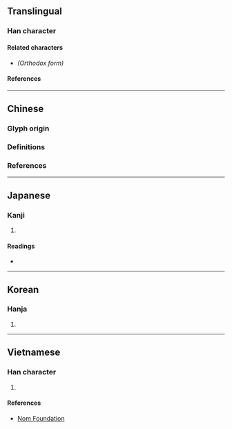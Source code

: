 {{also|矩}}
{{character info/new}}
==Translingual==

===Han character===
{{Han char|rn=75|rad=木|as=10|asm++=09|sn=14|snm++=13|four=81904|canj=OSD|ids=⿱矩木(GHJK),⿱矩𣎳(T)}}

====Related characters====
* {{l|mul|[[矩]]}} ''(Orthodox form)''

====References====
{{Han ref|kx=0543.110|dkj=15233|dj=0931.010|hdz=21250.130|uh=6998}}

----

==Chinese==

===Glyph origin===
{{Han etym}}

===Definitions===
{{zh-see|矩|v}}

===References===
{{R:twedu|A02819-001#36}}

----

==Japanese==

===Kanji===
{{ja-kanji|grade=|rs=木09}}

# {{defn|lang=ja|sort=木09}}

====Readings====
* {{ja-readings|on=[[く]] (ku)|kun=[[じょうぎ]] (jougi)}}

----

==Korean==

===Hanja===
{{ko-hanja|hangeul=구|eumhun=|rv=gu|mr=ku|y=kwu}}

# {{defn|lang=ko|sort=木09}}

----

==Vietnamese==

===Han character===
{{vi-hantu|rs=木09|[[củ]]}}

# {{defn|lang=vi|sort=木09}}

====References====
* [http://nomfoundation.org/common/nom_details.php?codepoint=6998 Nom Foundation]